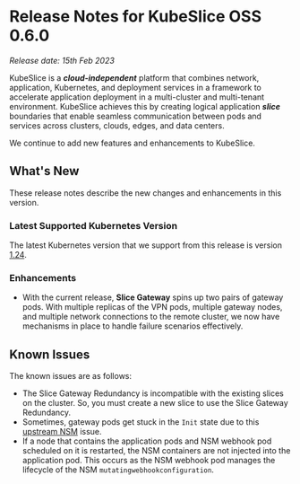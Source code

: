 # Release Notes for KubeSlice OSS 0.6.0

*Release date: 15th Feb 2023*

KubeSlice is a ***cloud-independent*** platform that combines network, application, Kubernetes, and deployment services 
in a framework to accelerate application deployment in a multi-cluster and multi-tenant environment. KubeSlice achieves this 
by creating logical application ***slice*** boundaries that enable seamless communication between pods and services across 
clusters, clouds, edges, and data centers.

We continue to add new features and enhancements to KubeSlice. 

## What's New
These release notes describe the new changes and enhancements in this version.

### Latest Supported Kubernetes Version 
The latest Kubernetes version that we support from this release is version [1.24](https://v1-24.docs.kubernetes.io/). 

### Enhancements 
* With the current release, **Slice Gateway** spins up two pairs of gateway pods. With multiple replicas of the VPN pods, 
multiple gateway nodes, and multiple network connections to the remote cluster, we now have mechanisms in place to handle 
failure scenarios effectively.

## Known Issues
The known issues are as follows:

- The Slice Gateway Redundancy is incompatible with the existing slices on the cluster. So, you must create a new slice to 
  use the Slice Gateway Redundancy.
- Sometimes, gateway pods get stuck in the `Init` state due to this [upstream NSM](https://github.com/networkservicemesh/cmd-registry-k8s/issues/362) issue. 
- If a node that contains the application pods and NSM webhook pod scheduled on it is restarted, the NSM containers are not injected into the application pod. 
  This occurs as the NSM webhook pod manages the lifecycle of the NSM `mutatingwebhookconfiguration`.